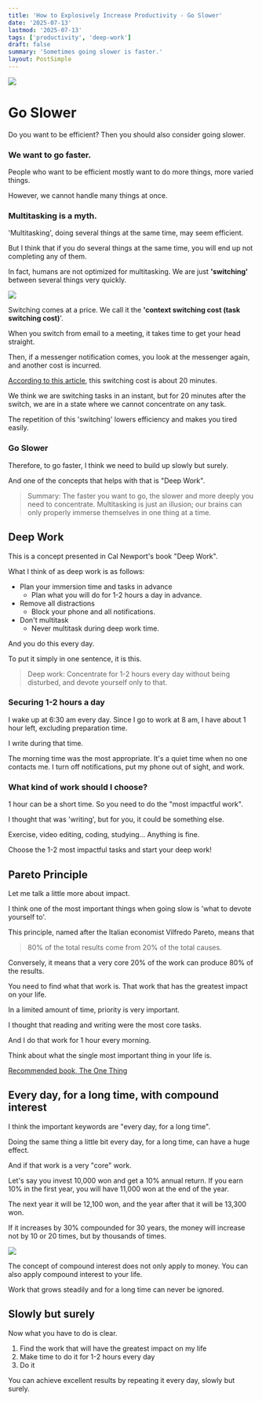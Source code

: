 ```yaml
---
title: 'How to Explosively Increase Productivity - Go Slower'
date: '2025-07-13'
lastmod: '2025-07-13'
tags: ['productivity', 'deep-work']
draft: false
summary: 'Sometimes going slower is faster.'
layout: PostSimple
---
```


![](/static/images/slow-productivity/1.png)

# Go Slower

Do you want to be efficient?
Then you should also consider going slower.

### We want to go faster.

People who want to be efficient mostly want to do more things, more varied things.

However, we cannot handle many things at once.

### Multitasking is a myth.

'Multitasking', doing several things at the same time, may seem efficient.

But I think that if you do several things at the same time, you will end up not completing any of them.

In fact, humans are not optimized for multitasking.
We are just **'switching'** between several things very quickly.

![](/static/images/slow-productivity/2.png)

Switching comes at a price.
We call it the **'context switching cost (task switching cost)**'.

When you switch from email to a meeting, it takes time to get your head straight.

Then, if a messenger notification comes, you look at the messenger again, and another cost is incurred.

[According to this article](https://www.larksuite.com/ko_kr/blog/context-switching), this switching cost is about 20 minutes.

We think we are switching tasks in an instant, but for 20 minutes after the switch, we are in a state where we cannot concentrate on any task.

The repetition of this 'switching' lowers efficiency and makes you tired easily.

### Go Slower

Therefore, to go faster, I think we need to build up slowly but surely.

And one of the concepts that helps with that is "Deep Work".

> Summary: The faster you want to go, the slower and more deeply you need to concentrate.
> Multitasking is just an illusion; our brains can only properly immerse themselves in one thing at a time.

## Deep Work

This is a concept presented in Cal Newport's book "Deep Work".

What I think of as deep work is as follows:

- Plan your immersion time and tasks in advance
  - Plan what you will do for 1-2 hours a day in advance.
- Remove all distractions
  - Block your phone and all notifications.
- Don't multitask
  - Never multitask during deep work time.

And you do this every day.

To put it simply in one sentence, it is this.

> Deep work: Concentrate for 1-2 hours every day without being disturbed, and devote yourself only to that.

### Securing 1-2 hours a day

I wake up at 6:30 am every day.
Since I go to work at 8 am, I have about 1 hour left, excluding preparation time.

I write during that time.

The morning time was the most appropriate.
It's a quiet time when no one contacts me.
I turn off notifications, put my phone out of sight, and work.

### What kind of work should I choose?

1 hour can be a short time.
So you need to do the "most impactful work".

I thought that was 'writing',
but for you, it could be something else.

Exercise, video editing, coding, studying...
Anything is fine.

Choose the 1-2 most impactful tasks and start your deep work!

## Pareto Principle

Let me talk a little more about impact.

I think one of the most important things when going slow is 'what to devote yourself to'.

This principle, named after the Italian economist Vilfredo Pareto, means that

> 80% of the total results come from 20% of the total causes.

Conversely, it means that a very core 20% of the work can produce 80% of the results.

You need to find what that work is.
That work that has the greatest impact on your life.

In a limited amount of time, priority is very important.

I thought that reading and writing were the most core tasks.

And I do that work for 1 hour every morning.

Think about what the single most important thing in your life is.

[Recommended book, The One Thing](https://product.kyobobook.co.kr/detail/S000001619177)

## Every day, for a long time, with compound interest

I think the important keywords are "every day, for a long time".

Doing the same thing a little bit every day, for a long time, can have a huge effect.

And if that work is a very "core" work.

Let's say you invest 10,000 won and get a 10% annual return.
If you earn 10% in the first year, you will have 11,000 won at the end of the year.

The next year it will be 12,100 won, and the year after that it will be 13,300 won.

If it increases by 30% compounded for 30 years, the money will increase not by 10 or 20 times, but by thousands of times.

![](/static/images/slow-productivity/3.png)

The concept of compound interest does not only apply to money.
You can also apply compound interest to your life.

Work that grows steadily and for a long time can never be ignored.

## Slowly but surely

Now what you have to do is clear.

1. Find the work that will have the greatest impact on my life
2. Make time to do it for 1-2 hours every day
3. Do it

You can achieve excellent results by repeating it every day, slowly but surely.
